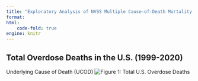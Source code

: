 ```yaml
---
title: "Exploratory Analysis of NVSS Multiple Cause-of-Death Mortality Data"
format: 
html: 
    code-fold: true
engine: knitr
---
```


## Total Overdose Deaths in the U.S. (1999-2020)

Underlying Cause of Death (UCOD) 
![Figure 1: Total U.S. Overdose Deaths](overdose_deaths_by_year.png)

